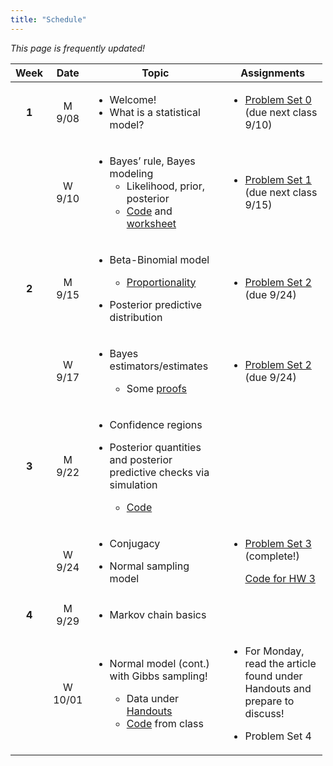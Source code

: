 ```yaml
---
title: "Schedule"
---
```


*This page is frequently updated!*

+---------+---------------+-------------------------------------------------------------------------------------------------+-------------------------------------------------------------------------------+
| Week    | Date          | Topic                                                                                           | Assignments                                                                   |
+:=======:+:=============:+=================================================================================================+===============================================================================+
| **1**   | M 9/08        | -   Welcome!                                                                                    | -   [Problem Set 0](homework/review.pdf) (due next class 9/10)                |
|         |               | -   What is a statistical model?                                                                |                                                                               |
+---------+---------------+-------------------------------------------------------------------------------------------------+-------------------------------------------------------------------------------+
|         | W 9/10        | -   Bayes' rule, Bayes modeling                                                                 | -   [Problem Set 1](homework/412_hw1.pdf) (due next class 9/15)               |
|         |               |     -   Likelihood, prior, posterior                                                            |                                                                               |
|         |               |     -   [Code](code/binom_discrete_prior.qmd) and [worksheet](handouts/binom_prob_discrete.pdf) |                                                                               |
+---------+---------------+-------------------------------------------------------------------------------------------------+-------------------------------------------------------------------------------+
| **2**   | M 9/15        | -   Beta-Binomial model                                                                         | -   [Problem Set 2](homework/412_hw2.pdf) (due 9/24)                          |
|         |               |                                                                                                 |                                                                               |
|         |               |     -   [Proportionality](code/proportionality.qmd)                                             |                                                                               |
|         |               |                                                                                                 |                                                                               |
|         |               | -   Posterior predictive distribution                                                           |                                                                               |
+---------+---------------+-------------------------------------------------------------------------------------------------+-------------------------------------------------------------------------------+
|         | W 9/17        | -   Bayes estimators/estimates                                                                  | -   [Problem Set 2](homework/412_hw2.pdf) (due 9/24)                          |
|         |               |                                                                                                 |                                                                               |
|         |               |     -   Some [proofs](handouts/bayes_est.qmd)                                                   |                                                                               |
+---------+---------------+-------------------------------------------------------------------------------------------------+-------------------------------------------------------------------------------+
| **3**   | M 9/22        | -   Confidence regions                                                                          |                                                                               |
|         |               |                                                                                                 |                                                                               |
|         |               | -   Posterior quantities and posterior predictive checks via simulation                         |                                                                               |
|         |               |                                                                                                 |                                                                               |
|         |               |     -   [Code](code/post_pred_checks.qmd)                                                       |                                                                               |
+---------+---------------+-------------------------------------------------------------------------------------------------+-------------------------------------------------------------------------------+
|         | W 9/24        | -   Conjugacy                                                                                   | -   [Problem Set 3](homework/412_hw3.pdf) (complete!)                         |
|         |               |                                                                                                 |                                                                               |
|         |               | -   Normal sampling model                                                                       |     [Code for HW 3](code/hpd_code.qmd)                                        |
+---------+---------------+-------------------------------------------------------------------------------------------------+-------------------------------------------------------------------------------+
| **4**   | M 9/29        | -   Markov chain basics                                                                         |                                                                               |
+---------+---------------+-------------------------------------------------------------------------------------------------+-------------------------------------------------------------------------------+
|         | W 10/01       | -   Normal model (cont.) with Gibbs sampling!                                                   | -   For Monday, read the article found under Handouts and prepare to discuss! |
|         |               |                                                                                                 |                                                                               |
|         |               |     -   Data under [Handouts](handouts.qmd)                                                     | -   Problem Set 4                                                             |
|         |               |     -   [Code](code/gibbs_normal_model_walkthrough.qmd) from class                              |                                                                               |
+---------+---------------+-------------------------------------------------------------------------------------------------+-------------------------------------------------------------------------------+
